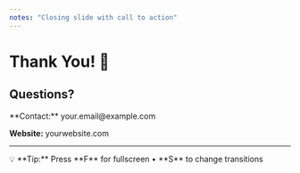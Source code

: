 ```yaml
---
notes: "Closing slide with call to action"
---
```


# Thank You! 🎉

## Questions?

<Block variant="accent">
  **Contact:** your.email@example.com
  
  **Website:** yourwebsite.com
</Block>

---

<Callout type="info">
  💡 **Tip:** Press **F** for fullscreen • **S** to change transitions
</Callout>
